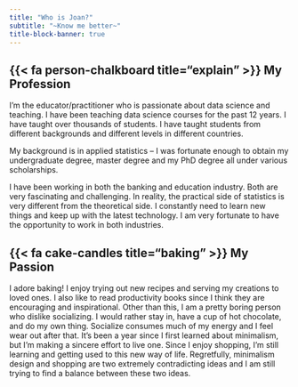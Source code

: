 ```yaml
---
title: "Who is Joan?"
subtitle: "~Know me better~"
title-block-banner: true
---
```


## {{< fa person-chalkboard title="explain" >}} My Profession

I'm the educator/practitioner who is passionate about data science and teaching. I have been teaching data science courses for the past 12 years. I have taught over thousands of students. I have taught students from different backgrounds and different levels in different countries.

My background is in applied statistics -- I was fortunate enough to obtain my undergraduate degree, master degree and my PhD degree all under various scholarships.

I have been working in both the banking and education industry. Both are very fascinating and challenging. In reality, the practical side of statistics is very different from the theoretical side. I constantly need to learn new things and keep up with the latest technology. I am very fortunate to have the opportunity to work in both industries.

## {{< fa cake-candles title="baking" >}} My Passion

I adore baking! I enjoy trying out new recipes and serving my creations to loved ones. I also like to read productivity books since I think they are encouraging and inspirational. Other than this, I am a pretty boring person who dislike socializing. I would rather stay in, have a cup of hot chocolate, and do my own thing. Socialize consumes much of my energy and I feel wear out after that. It's been a year since I first learned about minimalism, but I'm making a sincere effort to live one. Since I enjoy shopping, I'm still learning and getting used to this new way of life. Regretfully, minimalism design and shopping are two extremely contradicting ideas and I am still trying to find a balance between these two ideas.
